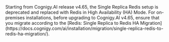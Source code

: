<Warning>
  Starting from Cognigy.AI release v4.65, the Single Replica Redis setup is deprecated and replaced with Redis in High Availability (HA) Mode. For on-premises installations, before upgrading to Cognigy.AI v4.65, ensure that you migrate according to the [Redis: Single Replica to Redis HA Migration](https://docs.cognigy.com/ai/installation/migration/single-replica-redis-to-redis-ha-migration/).
</Warning>